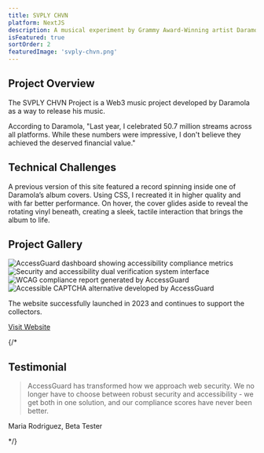 ```yaml
---
title: SVPLY CHVN
platform: NextJS
description: A musical experiment by Grammy Award-Winning artist Daramola.
isFeatured: true
sortOrder: 2
featuredImage: 'svply-chvn.png'
---
```


## Project Overview

The SVPLY CHVN Project is a Web3 music project developed by Daramola as a way to release his music.

According to Daramola, "Last year, I celebrated 50.7 million streams across all platforms. While these numbers were impressive, I don't believe they achieved the deserved financial value."


## Technical Challenges

A previous version of this site featured a record spinning inside one of Daramola’s album covers. Using CSS, I recreated it in higher quality and with far better performance. On hover, the cover glides aside to reveal the rotating vinyl beneath, creating a sleek, tactile interaction that brings the album to life.
## Project Gallery

<div class="grid grid-cols-1 gap-4 md:grid-cols-2">
  <Image
    src="/projects/svply-chvn/project-image-1.png"
    alt="AccessGuard dashboard showing accessibility compliance metrics"
    width={1200}
    height={600}
    class="h-[250px] w-full rounded-lg object-cover border-1"
  />
  <Image
    src="/projects/svply-chvn/project-image-2.png"
    alt="Security and accessibility dual verification system interface"
    width={1200}
    height={600}
    class="h-[250px] w-full rounded-lg object-cover border-1"
  />
  <Image
    src="/projects/svply-chvn/project-image-3.png"
    alt="WCAG compliance report generated by AccessGuard"
    width={1200}
    height={600}
    class="h-[250px] w-full rounded-lg object-cover border-1"
  />
  <Image
    src="/projects/svply-chvn/project-image-4.png"
    alt="Accessible CAPTCHA alternative developed by AccessGuard"
    width={1200}
    height={600}
    class="h-[250px] w-full rounded-lg object-cover border-1"
  />
</div>

The website successfully launched in 2023 and continues to support the collectors.

<div class="mt-8">
  <a href="https://svplychvn.com" target="_blank" rel="noopener noreferrer">
    Visit Website
  </a>
</div>

{/* 

## Testimonial

<BlockQuote platform="Lisa Chen, Director of Digital Accessibility, Global Tech Solutions">
  AccessGuard has transformed how we approach web security. We no longer have to choose between robust security and
  accessibility - we get both in one solution, and our compliance scores have never been better.
</BlockQuote>
Maria Rodriguez, Beta Tester

*/}
